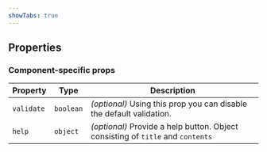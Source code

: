 ```yaml
---
showTabs: true
---
```



## Properties

<DataValueReadwriteProperties type="string" />

### Component-specific props

| Property   | Type      | Description                                                                     |
| ---------- | --------- | ------------------------------------------------------------------------------- |
| `validate` | `boolean` | _(optional)_ Using this prop you can disable the default validation.            |
| `help`     | `object`  | _(optional)_ Provide a help button. Object consisting of `title` and `contents` |
